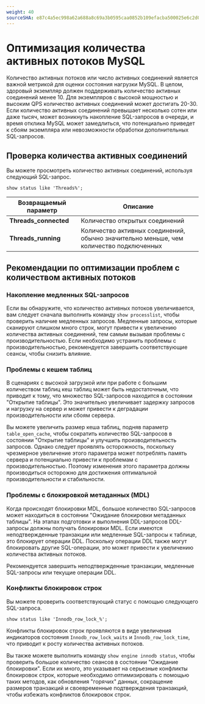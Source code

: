 ```yaml
---
weight: 40
sourceSHA: e87c4a5ec998a62a688a8c69a3b0595caa0852b109efacba500025e6c2d0b8a1
---
```


# Оптимизация количества активных потоков MySQL

Количество активных потоков или число активных соединений является важной метрикой для оценки состояния нагрузки MySQL. В целом, здоровый экземпляр должен поддерживать количество активных соединений менее 10. Для экземпляров с высокой мощностью и высоким QPS количество активных соединений может достигать 20-30. Если количество активных соединений превышает несколько сотен или даже тысяч, может возникнуть накопление SQL-запросов в очереди, и время отклика MySQL может замедлиться, что потенциально приведет к сбоям экземпляра или невозможности обработки дополнительных SQL-запросов.

## Проверка количества активных соединений

Вы можете просмотреть количество активных соединений, используя следующий SQL-запрос.

```
show status like 'Threads%';
```

| Возвращаемый параметр   | Описание                                                                  |
| ----------------------- | ------------------------------------------------------------------------- |
| **Threads\_connected**  | Количество открытых соединений                                            |
| **Threads\_running**    | Количество активных соединений, обычно значительно меньше, чем количество подключенных |

## Рекомендации по оптимизации проблем с количеством активных потоков

### Накопление медленных SQL-запросов

Если вы обнаружите, что количество активных потоков увеличивается, вам следует сначала выполнить команду `show processlist`, чтобы проверить наличие медленных запросов. Медленные запросы, которые сканируют слишком много строк, могут привести к увеличению количества активных соединений, тем самым вызывая проблемы с производительностью. Если необходимо устранить проблемы с производительностью, рекомендуется завершить соответствующие сеансы, чтобы снизить влияние.

### Проблемы с кешем таблиц

В сценариях с высокой загрузкой или при работе с большим количеством таблиц кеш таблиц может быть недостаточным, что приводит к тому, что множество SQL-запросов находится в состоянии "Открытие таблицы". Это значительно увеличивает задержку запросов и нагрузку на сервер и может привести к деградации производительности или сбоям сервера.

Вы можете увеличить размер кеша таблиц, подняв параметр `table_open_cache`, чтобы сократить количество SQL-запросов в состоянии "Открытие таблицы" и улучшить производительность запросов. Однако следует проявлять осторожность, поскольку чрезмерное увеличение этого параметра может потреблять память сервера и потенциально привести к проблемам с производительностью. Поэтому изменения этого параметра должны производиться осторожно для достижения оптимальной производительности и стабильности.

### Проблемы с блокировкой метаданных (MDL)

Когда происходят блокировки MDL, большое количество SQL-запросов может находиться в состоянии "Ожидание блокировки метаданных таблицы". На этапах подготовки и выполнения DDL-запросов DDL-запросы должны получать блокировки MDL. Если имеются неподтвержденные транзакции или медленные SQL-запросы к таблице, это блокирует операции DDL. Поскольку операции DDL также могут блокировать другие SQL-операции, это может привести к увеличению количества активных потоков.

Рекомендуется завершить неподтвержденные транзакции, медленные SQL-запросы или текущие операции DDL.

### Конфликты блокировок строк

Вы можете проверить соответствующий статус с помощью следующего SQL-запроса.

```
show status like 'Innodb_row_lock_%';
```

Конфликты блокировок строк проявляются в виде увеличения индикаторов состояния `Innodb_row_lock_waits` и `Innodb_row_lock_time`, что приводит к росту количества активных потоков.

Вы также можете выполнить команду `show engine innodb status`, чтобы проверить большое количество сеансов в состоянии "Ожидание блокировки". Если их много, это указывает на серьезные конфликты блокировок строк, которые необходимо оптимизировать с помощью таких методов, как обновления "горячих" данных, сокращение размеров транзакций и своевременные подтверждения транзакций, чтобы избежать конфликтов блокировок строк.
